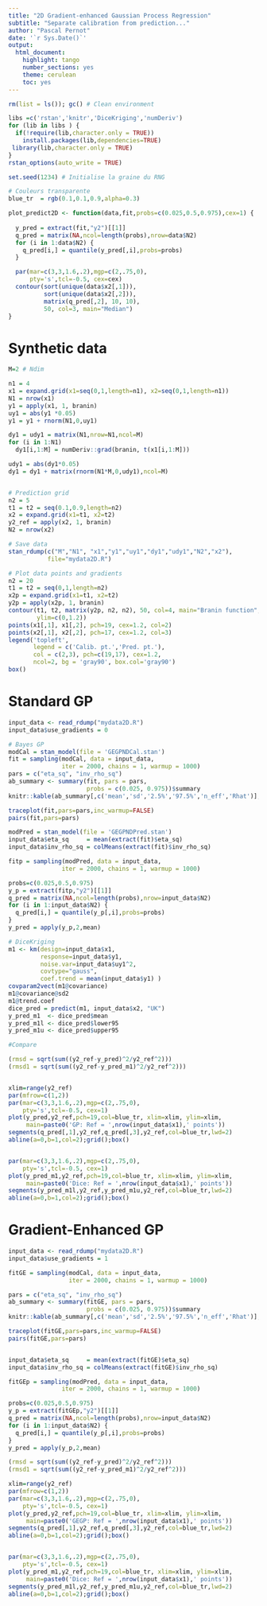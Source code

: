 ```yaml
--- 
title: "2D Gradient-enhanced Gaussian Process Regression"
subtitle: "Separate calibration from prediction..."
author: "Pascal Pernot"
date: '`r Sys.Date()`'
output:
  html_document:
    highlight: tango
    number_sections: yes
    theme: cerulean
    toc: yes
---
```


```r
rm(list = ls()); gc() # Clean environment

libs =c('rstan','knitr','DiceKriging','numDeriv')
for (lib in libs ) {
  if(!require(lib,character.only = TRUE))
    install.packages(lib,dependencies=TRUE)
 library(lib,character.only = TRUE)
}
rstan_options(auto_write = TRUE)

set.seed(1234) # Initialise la graine du RNG

# Couleurs transparente
blue_tr  = rgb(0.1,0.1,0.9,alpha=0.3) 

plot_predict2D <- function(data,fit,probs=c(0.025,0.5,0.975),cex=1) {
  
  y_pred = extract(fit,"y2")[[1]]
  q_pred = matrix(NA,ncol=length(probs),nrow=data$N2)
  for (i in 1:data$N2) {
    q_pred[i,] = quantile(y_pred[,i],probs=probs)
  }

  par(mar=c(3,3,1.6,.2),mgp=c(2,.75,0), 
      pty='s',tcl=-0.5, cex=cex)
  contour(sort(unique(data$x2[,1])), 
          sort(unique(data$x2[,2])), 
          matrix(q_pred[,2], 10, 10), 
          50, col=3, main="Median")
}
```

# Synthetic data

```r

M=2 # Ndim

n1 = 4
x1 = expand.grid(x1=seq(0,1,length=n1), x2=seq(0,1,length=n1))
N1 = nrow(x1)
y1 = apply(x1, 1, branin) 
uy1 = abs(y1 *0.05)
y1 = y1 + rnorm(N1,0,uy1)

dy1 = udy1 = matrix(N1,nrow=N1,ncol=M)
for (i in 1:N1)
  dy1[i,1:M] = numDeriv::grad(branin, t(x1[i,1:M]))

udy1 = abs(dy1*0.05)
dy1 = dy1 + matrix(rnorm(N1*M,0,udy1),ncol=M)


# Prediction grid
n2 = 5
t1 = t2 = seq(0.1,0.9,length=n2)
x2 = expand.grid(x1=t1, x2=t2)
y2_ref = apply(x2, 1, branin) 
N2 = nrow(x2)

# Save data
stan_rdump(c("M","N1", "x1","y1","uy1","dy1","udy1","N2","x2"), 
           file="mydata2D.R")

# Plot data points and gradients
n2 = 20
t1 = t2 = seq(0,1,length=n2)
x2p = expand.grid(x1=t1, x2=t2)
y2p = apply(x2p, 1, branin) 
contour(t1, t2, matrix(y2p, n2, n2), 50, col=4, main="Branin function",
        ylim=c(0,1.2))
points(x1[,1], x1[,2], pch=19, cex=1.2, col=2)
points(x2[,1], x2[,2], pch=17, cex=1.2, col=3)
legend('topleft',
       legend = c('Calib. pt.','Pred. pt.'),
       col = c(2,3), pch=c(19,17), cex=1.2,
       ncol=2, bg = 'gray90', box.col='gray90')
box()

```

# Standard GP

```r
input_data <- read_rdump("mydata2D.R")
input_data$use_gradients = 0

# Bayes GP
modCal = stan_model(file = 'GEGPNDCal.stan')
fit = sampling(modCal, data = input_data,
               iter = 2000, chains = 1, warmup = 1000)
pars = c("eta_sq", "inv_rho_sq")
ab_summary <- summary(fit, pars = pars, 
                      probs = c(0.025, 0.975))$summary
knitr::kable(ab_summary[,c('mean','sd','2.5%','97.5%','n_eff','Rhat')],digits=3)

traceplot(fit,pars=pars,inc_warmup=FALSE)
pairs(fit,pars=pars)

modPred = stan_model(file = 'GEGPNDPred.stan')
input_data$eta_sq     = mean(extract(fit)$eta_sq)
input_data$inv_rho_sq = colMeans(extract(fit)$inv_rho_sq)

fitp = sampling(modPred, data = input_data,
               iter = 2000, chains = 1, warmup = 1000)

probs=c(0.025,0.5,0.975)
y_p = extract(fitp,"y2")[[1]]
q_pred = matrix(NA,ncol=length(probs),nrow=input_data$N2)
for (i in 1:input_data$N2) {
  q_pred[i,] = quantile(y_p[,i],probs=probs)
}
y_pred = apply(y_p,2,mean)

# DiceKriging
m1 <- km(design=input_data$x1,
         response=input_data$y1,
         noise.var=input_data$uy1^2,
         covtype="gauss",
         coef.trend = mean(input_data$y1) )
covparam2vect(m1@covariance)
m1@covariance@sd2
m1@trend.coef
dice_pred = predict(m1, input_data$x2, "UK")
y_pred_m1  <- dice_pred$mean
y_pred_m1l <- dice_pred$lower95
y_pred_m1u <- dice_pred$upper95

#Compare

(rmsd = sqrt(sum((y2_ref-y_pred)^2/y2_ref^2)))
(rmsd1 = sqrt(sum((y2_ref-y_pred_m1)^2/y2_ref^2)))


xlim=range(y2_ref)
par(mfrow=c(1,2))
par(mar=c(3,3,1.6,.2),mgp=c(2,.75,0),
    pty='s',tcl=-0.5, cex=1)
plot(y_pred,y2_ref,pch=19,col=blue_tr, xlim=xlim, ylim=xlim,
     main=paste0('GP: Ref = ',nrow(input_data$x1),' points'))
segments(q_pred[,1],y2_ref,q_pred[,3],y2_ref,col=blue_tr,lwd=2)
abline(a=0,b=1,col=2);grid();box()


par(mar=c(3,3,1.6,.2),mgp=c(2,.75,0),
    pty='s',tcl=-0.5, cex=1)
plot(y_pred_m1,y2_ref,pch=19,col=blue_tr, xlim=xlim, ylim=xlim,
     main=paste0('Dice: Ref = ',nrow(input_data$x1),' points'))
segments(y_pred_m1l,y2_ref,y_pred_m1u,y2_ref,col=blue_tr,lwd=2)
abline(a=0,b=1,col=2);grid();box()

```


# Gradient-Enhanced GP

```r
input_data <- read_rdump("mydata2D.R")
input_data$use_gradients = 1

fitGE = sampling(modCal, data = input_data,
                 iter = 2000, chains = 1, warmup = 1000)

pars = c("eta_sq", "inv_rho_sq")
ab_summary <- summary(fitGE, pars = pars, 
                      probs = c(0.025, 0.975))$summary
knitr::kable(ab_summary[,c('mean','sd','2.5%','97.5%','n_eff','Rhat')],digits=3)

traceplot(fitGE,pars=pars,inc_warmup=FALSE)
pairs(fitGE,pars=pars)


input_data$eta_sq     = mean(extract(fitGE)$eta_sq)
input_data$inv_rho_sq = colMeans(extract(fitGE)$inv_rho_sq)

fitGEp = sampling(modPred, data = input_data,
               iter = 2000, chains = 1, warmup = 1000)

probs=c(0.025,0.5,0.975)
y_p = extract(fitGEp,"y2")[[1]]
q_pred = matrix(NA,ncol=length(probs),nrow=input_data$N2)
for (i in 1:input_data$N2) {
  q_pred[i,] = quantile(y_p[,i],probs=probs)
}
y_pred = apply(y_p,2,mean)

(rmsd = sqrt(sum((y2_ref-y_pred)^2/y2_ref^2)))
(rmsd1 = sqrt(sum((y2_ref-y_pred_m1)^2/y2_ref^2)))

xlim=range(y2_ref)
par(mfrow=c(1,2))
par(mar=c(3,3,1.6,.2),mgp=c(2,.75,0),
    pty='s',tcl=-0.5, cex=1)
plot(y_pred,y2_ref,pch=19,col=blue_tr, xlim=xlim, ylim=xlim,
     main=paste0('GEGP: Ref = ',nrow(input_data$x1),' points'))
segments(q_pred[,1],y2_ref,q_pred[,3],y2_ref,col=blue_tr,lwd=2)
abline(a=0,b=1,col=2);grid();box()


par(mar=c(3,3,1.6,.2),mgp=c(2,.75,0),
    pty='s',tcl=-0.5, cex=1)
plot(y_pred_m1,y2_ref,pch=19,col=blue_tr, xlim=xlim, ylim=xlim,
     main=paste0('Dice: Ref = ',nrow(input_data$x1),' points'))
segments(y_pred_m1l,y2_ref,y_pred_m1u,y2_ref,col=blue_tr,lwd=2)
abline(a=0,b=1,col=2);grid();box()

```
